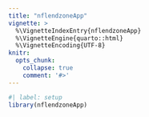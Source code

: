```yaml
---
title: "nflendzoneApp"
vignette: >
  %\VignetteIndexEntry{nflendzoneApp}
  %\VignetteEngine{quarto::html}
  %\VignetteEncoding{UTF-8}
knitr:
  opts_chunk:
    collapse: true
    comment: '#>'
---
```


```r
#| label: setup
library(nflendzoneApp)
```
